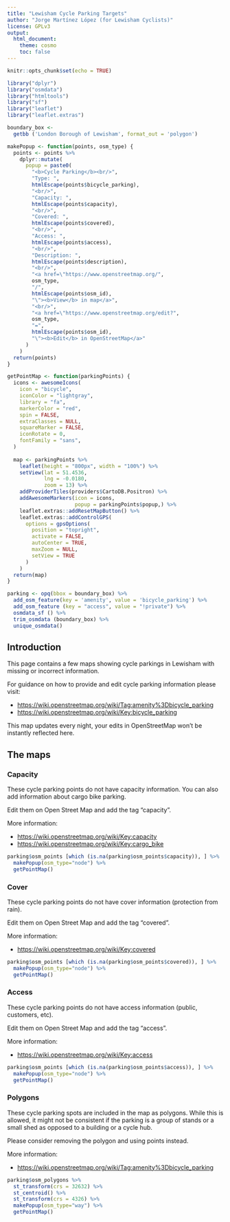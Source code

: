 ```yaml
---
title: "Lewisham Cycle Parking Targets"
author: "Jorge Martínez López (for Lewisham Cyclists)"
license: GPLv3
output: 
  html_document:
    theme: cosmo
    toc: false
---
```


```r
knitr::opts_chunk$set(echo = TRUE)

library("dplyr")
library("osmdata")
library("htmltools")
library("sf")
library("leaflet")
library("leaflet.extras")
```

```r

boundary_box <-
  getbb ('London Borough of Lewisham', format_out = 'polygon')

makePopup <- function(points, osm_type) {
  points <- points %>%
    dplyr::mutate(
      popup = paste0(
        "<b>Cycle Parking</b><br/>",
        "Type: ",
        htmlEscape(points$bicycle_parking),
        "<br/>",
        "Capacity: ",
        htmlEscape(points$capacity),
        "<br/>",
        "Covered: ",
        htmlEscape(points$covered),
        "<br/>",
        "Access: ",
        htmlEscape(points$access),
        "<br/>",
        "Description: ",
        htmlEscape(points$description),
        "<br/>",
        "<a href=\"https://www.openstreetmap.org/",
        osm_type,
        "/",
        htmlEscape(points$osm_id),
        "\"><b>View</b> in map</a>",
        "<br/>",
        "<a href=\"https://www.openstreetmap.org/edit?",
        osm_type,
        "=",
        htmlEscape(points$osm_id),
        "\"><b>Edit</b> in OpenStreetMap</a>"
      )
    )
  return(points)
}

getPointMap <- function(parkingPoints) {
  icons <- awesomeIcons(
    icon = "bicycle",
    iconColor = "lightgray",
    library = "fa",
    markerColor = "red",
    spin = FALSE,
    extraClasses = NULL,
    squareMarker = FALSE,
    iconRotate = 0,
    fontFamily = "sans",
  )
  
  map <- parkingPoints %>%
    leaflet(height = "800px", width = "100%") %>%
    setView(lat = 51.4536,
            lng = -0.0180,
            zoom = 13) %>%
    addProviderTiles(providers$CartoDB.Positron) %>%
    addAwesomeMarkers(icon = icons,
                      popup = parkingPoints$popup,) %>%
    leaflet.extras::addResetMapButton() %>%
    leaflet.extras::addControlGPS(
      options = gpsOptions(
        position = "topright",
        activate = FALSE,
        autoCenter = TRUE,
        maxZoom = NULL,
        setView = TRUE
      )
    )
  return(map)
}

parking <- opq(bbox = boundary_box) %>%
  add_osm_feature(key = 'amenity', value = 'bicycle_parking') %>%
  add_osm_feature (key = "access", value = "!private") %>%
  osmdata_sf () %>%
  trim_osmdata (boundary_box) %>%
  unique_osmdata()

```

## Introduction

This page contains a few maps showing cycle parkings in Lewisham with missing or incorrect information.

For guidance on how to provide and edit cycle parking information please visit:

* <https://wiki.openstreetmap.org/wiki/Tag:amenity%3Dbicycle_parking>
* <https://wiki.openstreetmap.org/wiki/Key:bicycle_parking>

This map updates every night, your edits in OpenStreetMap won't be instantly reflected here.

## The maps {.tabset .tabset-fade .tabset-pills}

### Capacity

These cycle parking points do not have capacity information.
You can also add information about cargo bike parking.

Edit them on Open Street Map and add the tag "capacity".

More information:

* <https://wiki.openstreetmap.org/wiki/Key:capacity>
* <https://wiki.openstreetmap.org/wiki/Key:cargo_bike>

```r

parking$osm_points [which (is.na(parking$osm_points$capacity)), ] %>%
  makePopup(osm_type="node") %>%
  getPointMap()

```

### Cover

These cycle parking points do not have cover information (protection from rain).

Edit them on Open Street Map and add the tag "covered".

More information:

* <https://wiki.openstreetmap.org/wiki/Key:covered>

```r

parking$osm_points [which (is.na(parking$osm_points$covered)), ] %>%
  makePopup(osm_type="node") %>%
  getPointMap()

```

### Access

These cycle parking points do not have access information (public, customers, etc).

Edit them on Open Street Map and add the tag "access".

More information:

* <https://wiki.openstreetmap.org/wiki/Key:access>

```r

parking$osm_points [which (is.na(parking$osm_points$access)), ] %>%
  makePopup(osm_type="node") %>%
  getPointMap()

```

### Polygons

These cycle parking spots are included in the map as polygons. While this is allowed, it might not be consistent if the parking is a group of stands or a small shed as opposed to a building or a cycle hub.

Please consider removing the polygon and using points instead.

More information:

* <https://wiki.openstreetmap.org/wiki/Tag:amenity%3Dbicycle_parking>

```r

parking$osm_polygons %>%
  st_transform(crs = 32632) %>%
  st_centroid() %>%
  st_transform(crs = 4326) %>%
  makePopup(osm_type="way") %>%
  getPointMap()

```
